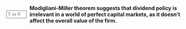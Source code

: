 ::: {.question-block}

<form onsubmit="event.preventDefault(); checkAnswerBox('module10_tf_q3','T')" style="display: flex; align-items: center; gap: 8px;">
  <input type="text" id="module10_tf_q3" name="module10_tf_q3" maxlength="1" placeholder="T or F" style="width: 55px;" data-correct-answer="T" /> 
  <label for="module10_tf_q3"><strong>Modigliani-Miller theorem suggests that dividend policy is irrelevant in a world of perfect capital markets, as it doesn't affect the overall value of the firm.</strong></label>
</form>

<div id="feedback-module10_tf_q3" class="feedback" data-status="" style="display:none;">
TRUE.  Holding investment policy fixed, payout choice does not change firm value in perfect capital markets.
</div>

:::
